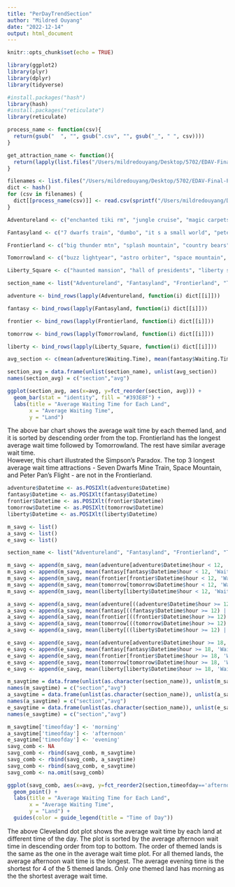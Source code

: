 ```yaml
---
title: "PerDayTrendSection"
author: "Mildred Ouyang"
date: "2022-12-14"
output: html_document
---
```


```r
knitr::opts_chunk$set(echo = TRUE)
```

```r
library(ggplot2)
library(plyr)
library(dplyr)
library(tidyverse)

#install.packages("hash")
library(hash)
#install.packages("reticulate")
library(reticulate)
```

```r
process_name <- function(csv){
  return(gsub("  ", "", gsub(".csv", "", gsub("_", " ", csv))))
}

get_attraction_name <- function(){
  return(lapply(list.files("/Users/mildredouyang/Desktop/5702/EDAV-Final-Project/Data/data/Magic Kingdom/xysong_python"), process_name))
}

filenames <- list.files("/Users/mildredouyang/Desktop/5702/EDAV-Final-Project/Data/data/Magic Kingdom/xysong_python")
dict <- hash()
for (csv in filenames) {
  dict[[process_name(csv)]] <- read.csv(sprintf("/Users/mildredouyang/Desktop/5702/EDAV-Final-Project/Data/data/Magic Kingdom/xysong_python/%s", csv)) 
}
```

```r
Adventureland <- c("enchanted tiki rm", "jungle cruise", "magic carpets", "pirates of caribbean")

Fantasyland <- c("7 dwarfs train", "dumbo", "it s a small world", "peter pan s flight", "winnie the pooh", "under the sea", "regal carrousel", "mad tea party", "barnstormer")

Frontierland <- c("big thunder mtn", "splash mountain", "country bears")

Tomorrowland <- c("buzz lightyear", "astro orbiter", "space mountain", "tom land speedway", "peoplemover", "carousel of progress")

Liberty_Square <- c("haunted mansion", "hall of presidents", "liberty sq riverboat")

section_name <- list("Adventureland", "Fantasyland", "Frontierland", "Tomorrowland", "Liberty Square")
```

```r
adventure <- bind_rows(lapply(Adventureland, function(i) dict[[i]]))
```

```r
fantasy <- bind_rows(lapply(Fantasyland, function(i) dict[[i]]))
```

```r
frontier <- bind_rows(lapply(Frontierland, function(i) dict[[i]]))
```

```r
tomorrow <- bind_rows(lapply(Tomorrowland, function(i) dict[[i]]))
```

```r
liberty <- bind_rows(lapply(Liberty_Square, function(i) dict[[i]]))
```

```r
avg_section <- c(mean(adventure$Waiting.Time), mean(fantasy$Waiting.Time), mean(frontier$Waiting.Time), mean(tomorrow$Waiting.Time), mean(liberty$Waiting.Time))
```

```r
section_avg = data.frame(unlist(section_name), unlist(avg_section))
names(section_avg) = c("section","avg")
```

```r
ggplot(section_avg, aes(x=avg, y=fct_reorder(section, avg))) + 
  geom_bar(stat = "identity", fill = "#393E8F") +
  labs(title = "Average Waiting Time for Each Land", 
       x = "Average Waiting Time", 
       y = "Land")
```

The above bar chart shows the average wait time by each themed land, and it is sorted by descending order from the top. Frontierland has the longest average wait time followed by Tomorrowland. The rest have similar average wait time.       
However, this chart illustrated the Simpson's Paradox. The top 3 longest average wait time attractions - Seven Dwarfs Mine Train, Space Mountain, and Peter Pan's Flight - are not in the Frontierland.    
```r
adventure$Datetime <- as.POSIXlt(adventure$Datetime)
fantasy$Datetime <- as.POSIXlt(fantasy$Datetime)
frontier$Datetime <- as.POSIXlt(frontier$Datetime)
tomorrow$Datetime <- as.POSIXlt(tomorrow$Datetime)
liberty$Datetime <- as.POSIXlt(liberty$Datetime)
```

```r
m_savg <- list()
a_savg <- list()
e_savg <- list()

section_name <- list("Adventureland", "Fantasyland", "Frontierland", "Tomorrowland", "Liberty Square")

m_savg <- append(m_savg, mean(adventure[adventure$Datetime$hour < 12, 'Waiting.Time']))
m_savg <- append(m_savg, mean(fantasy[fantasy$Datetime$hour < 12, 'Waiting.Time']))
m_savg <- append(m_savg, mean(frontier[frontier$Datetime$hour < 12, 'Waiting.Time']))
m_savg <- append(m_savg, mean(tomorrow[tomorrow$Datetime$hour < 12, 'Waiting.Time']))
m_savg <- append(m_savg, mean(liberty[liberty$Datetime$hour < 12, 'Waiting.Time']))

a_savg <- append(a_savg, mean(adventure[((adventure$Datetime$hour >= 12) | (adventure$Datetime$hour < 18)), 'Waiting.Time']))
a_savg <- append(a_savg, mean(fantasy[((fantasy$Datetime$hour >= 12) | (fantasy$Datetime$hour < 18)), 'Waiting.Time']))
a_savg <- append(a_savg, mean(frontier[((frontier$Datetime$hour >= 12) | (frontier$Datetime$hour < 18)), 'Waiting.Time']))
a_savg <- append(a_savg, mean(tomorrow[((tomorrow$Datetime$hour >= 12) | (tomorrow$Datetime$hour < 18)), 'Waiting.Time']))
a_savg <- append(a_savg, mean(liberty[((liberty$Datetime$hour >= 12) | (liberty$Datetime$hour < 18)), 'Waiting.Time']))

e_savg <- append(e_savg, mean(adventure[adventure$Datetime$hour >= 18, 'Waiting.Time']))
e_savg <- append(e_savg, mean(fantasy[fantasy$Datetime$hour >= 18, 'Waiting.Time']))
e_savg <- append(e_savg, mean(frontier[frontier$Datetime$hour >= 18, 'Waiting.Time']))
e_savg <- append(e_savg, mean(tomorrow[tomorrow$Datetime$hour >= 18, 'Waiting.Time']))
e_savg <- append(e_savg, mean(liberty[liberty$Datetime$hour >= 18, 'Waiting.Time']))

m_savgtime = data.frame(unlist(as.character(section_name)), unlist(m_savg))
names(m_savgtime) = c("section","avg")
a_savgtime = data.frame(unlist(as.character(section_name)), unlist(a_savg))
names(a_savgtime) = c("section","avg")
e_savgtime = data.frame(unlist(as.character(section_name)), unlist(e_savg))
names(e_savgtime) = c("section","avg")
```

```r
m_savgtime['timeofday'] <- 'morning'
a_savgtime['timeofday'] <- 'afternoon'
e_savgtime['timeofday'] <- 'evening'
savg_comb <- NA
savg_comb <- rbind(savg_comb, m_savgtime)
savg_comb <- rbind(savg_comb, a_savgtime)
savg_comb <- rbind(savg_comb, e_savgtime)
savg_comb <- na.omit(savg_comb)
```

```r
ggplot(savg_comb, aes(x=avg, y=fct_reorder2(section,timeofday=='afternoon',avg,.desc=FALSE), color = timeofday)) + 
  geom_point() +
  labs(title = "Average Waiting Time for Each Land", 
       x = "Average Waiting Time", 
       y = "Land") +
  guides(color = guide_legend(title = "Time of Day"))
```

The above Cleveland dot plot shows the average wait time by each land at different time of the day. The plot is sorted by the average afternoon wait time in descending order from top to bottom. The order of themed lands is the same as the one in the average wait time plot. For all themed lands, the average afternoon wait time is the longest. The average evening time is the shortest for 4 of the 5 themed lands. Only one themed land has morning as the the shortest average wait time.    